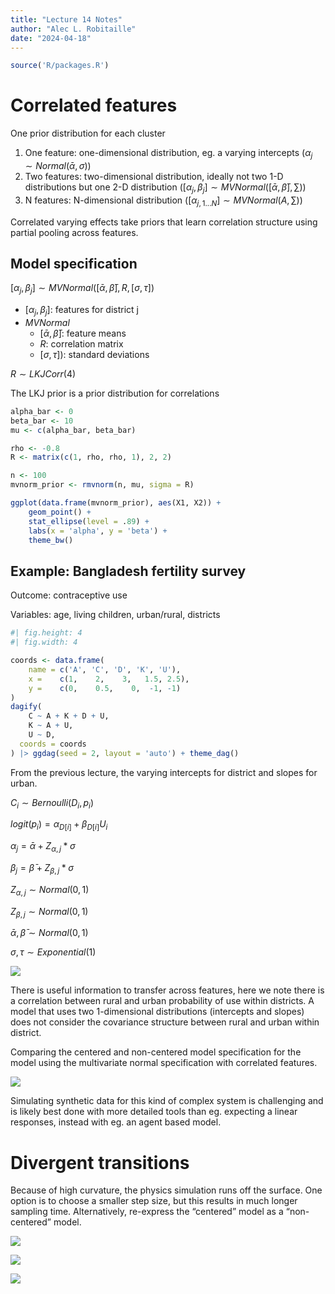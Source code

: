 ```yaml
---
title: "Lecture 14 Notes"
author: "Alec L. Robitaille"
date: "2024-04-18"
---
```


```r
source('R/packages.R')
```


# Correlated features

One prior distribution for each cluster

1. One feature: one-dimensional distribution, eg. a varying intercepts ($\alpha_{j} \sim Normal(\bar{\alpha}, \sigma)$)
1. Two features: two-dimensional distribution, ideally not two 1-D distributions but one 2-D distribution ($[\alpha_{j}, \beta_{j}] \sim MVNormal([\bar{\alpha}, \bar{\beta}], \sum)$)
1. N features: N-dimensional distribution ($[\alpha_{j, 1...N}] \sim MVNormal(A, \sum)$)


Correlated varying effects take priors that learn correlation structure
using partial pooling across features. 


## Model specification

$[\alpha_{j}, \beta_{j}] \sim MVNormal([\bar{\alpha}, \bar{\beta}], R, [\sigma, \tau])$

- $[\alpha_{j}, \beta_{j}]$: features for district j
- $MVNormal$
	- $[\bar{\alpha}, \bar{\beta}]$: feature means
	- $R$: correlation matrix
	- $[\sigma, \tau])$: standard deviations

$R \sim LKJCorr(4)$

The LKJ prior is a prior distribution for correlations

```r
alpha_bar <- 0
beta_bar <- 10
mu <- c(alpha_bar, beta_bar)

rho <- -0.8
R <- matrix(c(1, rho, rho, 1), 2, 2)

n <- 100
mvnorm_prior <- rmvnorm(n, mu, sigma = R)

ggplot(data.frame(mvnorm_prior), aes(X1, X2)) + 
	geom_point() + 
	stat_ellipse(level = .89) + 
	labs(x = 'alpha', y = 'beta') + 
	theme_bw()
```



## Example: Bangladesh fertility survey

Outcome: contraceptive use

Variables: age, living children, urban/rural, districts

```r
#| fig.height: 4
#| fig.width: 4 

coords <- data.frame(
	name = c('A', 'C', 'D', 'K', 'U'),
	x =    c(1,    2,    3,   1.5, 2.5),
	y =    c(0,    0.5,    0,  -1, -1)
)
dagify(
	C ~ A + K + D + U,
	K ~ A + U,
	U ~ D,
  coords = coords
) |> ggdag(seed = 2, layout = 'auto') + theme_dag()
```

From the previous lecture, the varying intercepts for district and slopes 
for urban. 

$C_{i} \sim Bernoulli(D_{i}, p_{i})$

$logit(p_{i}) = \alpha_{D[i]} + \beta_{D[i]}U_{i}$

$\alpha_{j} = \bar{\alpha} + Z_{\alpha, j} * \sigma$

$\beta_{j} = \bar{\beta} + Z_{\beta, j} * \sigma$

$Z_{\alpha, j} \sim Normal(0, 1)$

$Z_{\beta, j} \sim Normal(0, 1)$

$\bar{\alpha}, \bar{\beta} \sim Normal(0, 1)$

$\sigma, \tau \sim  Exponential(1)$


![](../graphics/stat_rethinking_l14_slide05.png)

There is useful information to transfer across features, here we note there
is a correlation between rural and urban probability of use within districts. 
A model that uses two 1-dimensional distributions (intercepts and slopes) does
not consider the covariance structure between rural and urban within district. 

Comparing the centered and non-centered model specification for the model
using the multivariate normal specification with correlated features. 


![](../graphics/stat_rethinking_l14_slide36.png)

Simulating synthetic data for this kind of complex system is challenging
and is likely best done with more detailed tools than eg. expecting a linear
responses, instead with eg. an agent based model.


# Divergent transitions

Because of high curvature, the physics simulation runs off the surface. 
One option is to choose a smaller step size, but this results in much 
longer sampling time. Alternatively, re-express the "centered" model
as a "non-centered" model. 

![](../graphics/stat_rethinking_l14_slide66.png)

![](../graphics/stat_rethinking_l14_slide36.png)

![](../graphics/stat_rethinking_l14_slide78.png)
